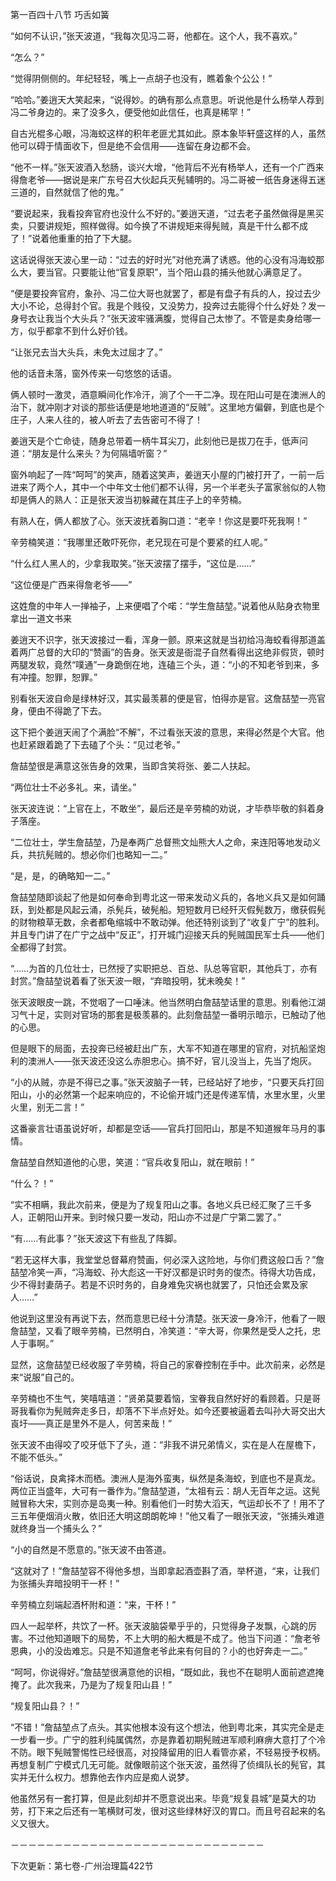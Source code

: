 

第一百四十八节 巧舌如簧

“如何不认识，”张天波道，“我每次见冯二哥，他都在。这个人，我不喜欢。”

“怎么？”

“觉得阴侧侧的。年纪轻轻，嘴上一点胡子也没有，瞧着象个公公！”

“哈哈。”姜逍天大笑起来，“说得妙。的确有那么点意思。听说他是什么杨举人荐到冯二爷身边的。来了没多久，便受他如此信任，也真是稀罕！”

自古光棍多心眼，冯海蛟这样的积年老匪尤其如此。原本象毕轩盛这样的人，虽然他可以碍于情面收下，但是绝不会信用――连留在身边都不会。

“他不一样。”张天波酒入愁肠，谈兴大增，“他背后不光有杨举人，还有一个广西来得詹老爷――据说是来广东号召大伙起兵灭髡辅明的。冯二哥被一纸告身迷得五迷三道的，自然就信了他的鬼。”

“要说起来，我看投奔官府也没什么不好的。”姜逍天道，“过去老子虽然做得是黑买卖，只要讲规矩，照样做得。如今换了不讲规矩来得髡贼，真是干什么都不成了！”说着他重重的拍了下大腿。

这话说得张天波心里一动：“过去的好时光”对他充满了诱惑。他的心没有冯海蛟那么大，要当官。只要能让他“官复原职”，当个阳山县的捕头他就心满意足了。

“便是要投奔官府，象孙、冯二位大哥也就罢了，都是有盘子有兵的人，投过去少大小不论，总得封个官。我是个贱役，又没势力，投奔过去能得个什么好处？发一身号衣让我当个大头兵？”张天波牢骚满腹，觉得自己太惨了。不管是卖身给哪一方，似乎都拿不到什么好价钱。

“让张兄去当大头兵，未免太过屈才了。”

他的话音未落，窗外传来一句悠悠的话语。

俩人顿时一激灵，酒意瞬间化作冷汗，淌了个一干二净。现在阳山可是在澳洲人的治下，就冲刚才对谈的那些话便是地地道道的“反贼”。这里地方偏僻，到底也是个庄子，人来人往的，被人听去了去告密可不得了！

姜逍天是个亡命徒，随身总带着一柄牛耳尖刀，此刻他已是拔刀在手，低声问道：“朋友是什么来头？为何隔墙听窗？”

窗外响起了一阵“呵呵”的笑声，随着这笑声，姜逍天小屋的门被打开了，一前一后进来了两个人，其中一个中年文士他们都不认得，另一个半老头子富家翁似的人物却是俩人的熟人：正是张天波当初躲藏在其庄子上的辛劳楠。

有熟人在，俩人都放了心。张天波抚着胸口道：“老辛！你这是要吓死我啊！”

辛劳楠笑道：“我哪里还敢吓死你，老兄现在可是个要紧的红人呢。”

“什么红人黑人的，少拿我取笑。”张天波摆了摆手，“这位是……”

“这位便是广西来得詹老爷――”

这姓詹的中年人一掸袖子，上来便唱了个喏：“学生詹喆堃。”说着他从贴身衣物里拿出一道文书来

姜逍天不识字，张天波接过一看，浑身一颤。原来这就是当初给冯海蛟看得那道盖着两广总督的大印的“赞画”的告身。张天波是衙混子自然看得出这绝非假货，顿时两腿发软，竟然“噗通”一身跪倒在地，连磕三个头，道：“小的不知老爷到来，多有冲撞。恕罪，恕罪。”

别看张天波自命是绿林好汉，其实最羡慕的便是官，怕得亦是官。这詹喆堃一亮官身，便由不得跪了下去。

这下把个姜逍天闹了个满脸“不解”，不过看张天波的意思，来得必然是个大官。他也赶紧跟着跪了下去磕了个头：“见过老爷。”

詹喆堃很是满意这张告身的效果，当即含笑将张、姜二人扶起。

“两位壮士不必多礼。来，请坐。”

张天波连说：“上官在上，不敢坐”，最后还是辛劳楠的劝说，才毕恭毕敬的斜着身子落座。

“二位壮士，学生詹喆堃，乃是奉两广总督熊文灿熊大人之命，来连阳等地发动义兵，共抗髡贼的。想必你们也略知一二。”

“是，是，的确略知一二。”

詹喆堃随即谈起了他是如何奉命到粤北这一带来发动义兵的，各地义兵又是如何踊跃，到处都是风起云涌，杀髡兵，破髡船。短短数月已经歼灭假髡数万，缴获假髡的财物粮草无数，余者都龟缩城中不敢动弹。他还特别谈到了“收复广宁”的胜利。并且专门讲了在广宁之战中“反正”，打开城门迎接天兵的髡贼国民军士兵――他们全都得了封赏。

“……为首的几位壮士，已然授了实职把总、百总、队总等官职，其他兵丁，亦有封赏。”詹喆堃说着看了张天波一眼，“弃暗投明，犹未晚矣！”

张天波眼皮一跳，不觉咽了一口唾沫。他当然明白詹喆堃话里的意思。别看他江湖习气十足，实则对官场的那套是极羡慕的。此刻詹喆堃一番明示暗示，已触动了他的心思。

但是眼下的局面，去投奔已经被赶出广东，大军不知道在哪里的官府，对抗船坚炮利的澳洲人――张天波还没这么赤胆忠心。搞不好，官儿没当上，先当了炮灰。

“小的从贼，亦是不得已之事。”张天波脑子一转，已经站好了地步，“只要天兵打回阳山，小的必然第一个起来响应的，不论偷开城门还是传递军情，水里水里，火里火里，别无二言！”

这番豪言壮语虽说好听，却都是空话――官兵打回阳山，那是不知道猴年马月的事情。

詹喆堃自然知道他的心思，笑道：“官兵收复阳山，就在眼前！”

“什么？！”

“实不相瞒，我此次前来，便是为了规复阳山之事。各地义兵已经汇聚了三千多人，正朝阳山开来。到时候只要一发动，阳山亦不过是广宁第二罢了。”

“有……有此事？”张天波这下有些乱了阵脚。

“若无这样大事，我堂堂总督幕府赞画，何必深入这险地，与你们费这般口舌？”詹喆堃冷笑一声，“冯海蛟、孙大彪这一干好汉都是识时务的俊杰。待得大功告成，少不得封妻荫子。若是不识时务的，自身难免灾祸也就罢了，只怕还会累及家人……”

他说到这里没有再说下去，然而意思已经十分清楚。张天波一身冷汗，他看了一眼詹喆堃，又看了眼辛劳楠，已然明白，冷笑道：“辛大哥，你果然是受人之托，忠人于事啊。”

显然，这詹喆堃已经收服了辛劳楠，将自己的家眷控制在手中。此次前来，必然是来“说服”自己的。

辛劳楠也不生气，笑嘻嘻道：“贤弟莫要着恼，宝眷我自然好好的看顾着。只是哥哥我看你为髡贼奔走多日，却落不下半点好处。如今还要被逼着去叫孙大哥交出大崀圩――真正是里外不是人，何苦来哉！”

张天波不由得咬了咬牙低下了头，道：“非我不讲兄弟情义，实在是人在屋檐下，不能不低头。”

“俗话说，良禽择木而栖。澳洲人是海外蛮夷，纵然是条海蛟，到底也不是真龙。两位正当盛年，大可有一番作为。”詹喆堃道，“太祖有云：胡人无百年之运。这髡贼冒称大宋，实则亦是岛夷一种。别看他们一时势大滔天，气运却长不了！用不了三五年便烟消火散，依旧还大明这朗朗乾坤！”他又看了一眼张天波，“张捕头难道就终身当一个捕头么？”

“小的自然是不愿意的。”张天波不由答道。

“这就对了！”詹喆堃容不得他多想，当即拿起酒壶斟了酒，举杯道，“来，让我们为张捕头弃暗投明干一杯！”

辛劳楠立刻端起酒杯附和道：“来，干杯！”

四人一起举杯，共饮了一杯。张天波脑袋晕乎乎的，只觉得身子发飘，心跳的厉害。不过他知道眼下的局势，不上大明的船大概是不成了。他当下问道：“詹老爷恩典，小的没齿难忘。只是不知道詹老爷此来有何目的？小的也好奔走一二。”

“呵呵，你说得好。”詹喆堃很满意他的识相，“既如此，我也不在聪明人面前遮遮掩掩了。此次我来，乃是为了规复阳山县！”

“规复阳山县？！”

“不错！”詹喆堃点了点头。其实他根本没有这个想法，他到粤北来，其实完全是走一步看一步。广宁的胜利纯属偶然，亦是靠着初期髡贼进军顺利麻痹大意打了个冷不防。眼下髡贼警惕性已经很高，对投降留用的旧人看管亦紧，不轻易授予权柄。再想复制广宁模式几无可能。就像眼前这个张天波，虽然得了侦缉队长的髡官，其实并无什么权力。想靠他去作内应是痴人说梦。

他虽然另有一套打算，但是此刻却并不愿意说出来。毕竟“规复县城”是莫大的功劳，打下来之后还有一笔横财可发，很对这些绿林好汉的胃口。而且号召起来的名义又很大。

－－－－－－－－－－－－－－－－－－－－－－－－－－－－－

下次更新：第七卷-广州治理篇422节

